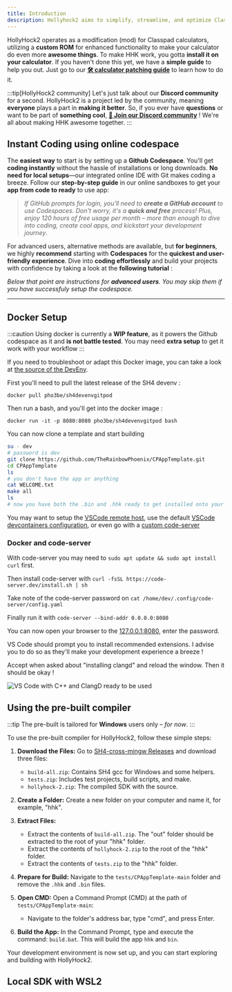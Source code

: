 ```yaml
---
title: Introduction
description: Hollyhock2 aims to simplify, streamline, and optimize Classpad development, prioritizing an intuitive and high-performance experience for developers.
---
```



HollyHock2 operates as a modification (mod) for Classpad calculators, utilizing a **custom ROM** for enhanced functionality to make your calculator do even more **awesome things**. To make HHK work, you gotta **install it on your calculator**. If you haven't done this yet, we have a **simple guide** to help you out. Just go to our **[🛠️ calculator patching guide](/wiki/reference/install/)** to learn how to do it.

:::tip[HollyHock2 community]
Let's just talk about our **Discord community** for a second. HollyHock2 is a project led by the community, meaning **everyone** plays a part in **making it better**. So, if you ever have **questions** or want to be part of **something cool**, **[💬 Join our Discord community](https://discord.gg/knpcNJTzpd)** ! We're all about making HHK awesome together.
:::

## Instant Coding using online codespace

The **easiest way** to start is by setting up a **Github Codespace**. You'll get **coding instantly** without the hassle of installations or long downloads. **No need for local setups**—our integrated online IDE with Git makes coding a breeze. Follow our **step-by-step guide** in our online sandboxes to get your **app from code to ready** to use app:


<CardGrid>
    <div class="card-app">
        <LinkCard
            title="📱 Application template"
            href="https://github.com/theRainbowPhoenix/CpAppTemplate#cpapptemplate"
            description="Discover how to build your own applications for Classpad using our Application template"
        />
    </div>
    <div class="card-game">
        <LinkCard
            title="🎮 Game template"
            href="https://github.com/TheRainbowPhoenix/CPGameTemplate#cpgametemplate"
            description="Dive into game development for Classpad with our Game template."
        />
    </div>
</CardGrid>


> *If GitHub prompts for login, you'll need to **create a GitHub account** to use Codespaces. Don't worry, it's a **quick and free** process! Plus, enjoy 120 hours of free usage per month – more than enough to dive into coding, create cool apps, and kickstart your development journey*.

For advanced users, alternative methods are available, but **for beginners**, we highly **recommend** starting with **Codespaces** for the **quickest and user-friendly experience**. Dive into **coding effortlessly** and build your projects with confidence by taking a look at the **following tutorial** : 

<LinkCard
        title="🧩 Beginner's Guide"
        href="/wiki/tutorials/beginners-guide"
        description="Step-by-step tutorial for a smooth start with Codespaces and other advanced setup options. <b>Learn how to :</b><br/>
        - Draw colored shapes and text on the screen <br/>
        - Interact with keyboard"
/>

*Below that point are instructions for **advanced users**. You may skip them if you have successfuly setup the codespace.*

---

## Docker Setup 

:::caution
Using docker is currently a **WIP feature**, as it powers the Github codespace as it and **is not battle tested**.
You may need **extra setup** to get it work with your workflow
:::

If you need to troubleshoot or adapt this Docker image, you can take a look at [the source of the DevEnv](https://github.com/TheRainbowPhoenix/sh4-devenv-gitpod).

First you'll need to pull the latest release of the SH4 devenv :

`docker pull pho3be/sh4devenvgitpod`

Then run a bash, and you'll get into the docker image :

`docker run -it -p 8080:8080 pho3be/sh4devenvgitpod bash`

You can now clone a template and start building

```bash
su - dev
# password is dev
git clone https://github.com/TheRainbowPhoenix/CPAppTemplate.git
cd CPAppTemplate
ls
# you don't have the app or anything
cat WELCOME.txt
make all
ls
# now you have both the .bin and .hhk ready to get installed onto your classpad !
```

You may want to setup the [VSCode remote host](https://code.visualstudio.com/remote/advancedcontainers/develop-remote-host), use the default [VSCode devcontainers configuration](https://code.visualstudio.com/docs/devcontainers/containers), or even go with a [custom code-server](https://github.com/coder/code-server)

### Docker and code-server

With code-server you may need to `sudo apt update && sudo apt install curl` first.

Then install code-server with `curl -fsSL https://code-server.dev/install.sh | sh`

Take note of the code-server password on `cat /home/dev/.config/code-server/config.yaml`

Finally run it with `code-server --bind-addr 0.0.0.0:8080`

You can now open your browser to the [127.0.0.1:8080](http://127.0.0.1:8080), enter the password.

VS Code should prompt you to install recommended extensions. I advise you to do so as they'll make your development experience a breeze !

Accept when asked about "installing clangd" and reload the window. Then it should be okay ! 

![VS Code with C++ and ClangD ready to be used](/wiki/img/vscode-browser.png)

## Using the pre-built compiler
:::tip
The pre-built is tailored for **Windows** users only – *for now*.
:::

To use the pre-built compiler for HollyHock2, follow these simple steps:

1. **Download the Files:**
   Go to [SH4-cross-mingw Releases](https://github.com/TheRainbowPhoenix/SH4-cross-mingw/releases) and download three files:
   - `build-all.zip`: Contains SH4 gcc for Windows and some helpers.
   - `tests.zip`: Includes test projects, build scripts, and make.
   - `hollyhock-2.zip`: The compiled SDK with the source.

2. **Create a Folder:**
   Create a new folder on your computer and name it, for example, "hhk".

3. **Extract Files:**
   - Extract the contents of `build-all.zip`. The "out" folder should be extracted to the root of your "hhk" folder.
   - Extract the contents of `hollyhock-2.zip` to the root of the "hhk" folder.
   - Extract the contents of `tests.zip` to the "hhk" folder.

4. **Prepare for Build:**
   Navigate to the `tests/CPAppTemplate-main` folder and remove the `.hhk` and `.bin` files.

5. **Open CMD:**
   Open a Command Prompt (CMD) at the path of `tests/CPAppTemplate-main`:
   - Navigate to the folder's address bar, type "cmd", and press Enter.

6. **Build the App:**
   In the Command Prompt, type and execute the command: `build.bat`. This will build the app `hhk` and `bin`.

Your development environment is now set up, and you can start exploring and building with HollyHock2.


## Local SDK with WSL2

<LinkCard
        title="Install with WSL2 on Windows"
        href="/wiki/reference/sdk/"
        description="Detailed guide on how to build the cross compiler to your local device"
/>